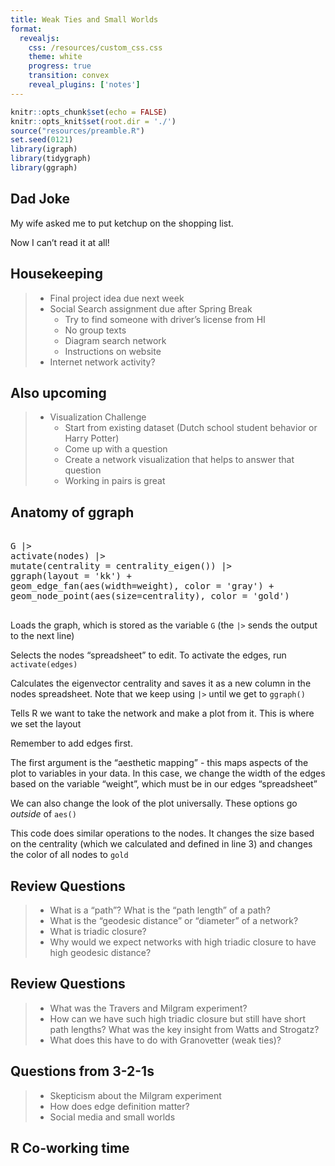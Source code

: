 ```yaml
---
title: Weak Ties and Small Worlds
format: 
  revealjs:
    css: /resources/custom_css.css
    theme: white
    progress: true
    transition: convex
    reveal_plugins: ['notes']
---
```


```r
knitr::opts_chunk$set(echo = FALSE)
knitr::opts_knit$set(root.dir = './')
source("resources/preamble.R")
set.seed(0121)
library(igraph)
library(tidygraph)
library(ggraph)
```

## Dad Joke

My wife asked me to put ketchup on the shopping list.

<span class='fragment'>
Now I can't read it at all!
</span>

## Housekeeping

> - Final project idea due next week
> - Social Search assignment due after Spring Break
>	  - Try to find someone with driver's license from HI
>	  - No group texts
>	  - Diagram search network
>	  - Instructions on website
> - Internet network activity?

## Also upcoming

> - Visualization Challenge
>	  - Start from existing dataset (Dutch school student behavior or Harry Potter)
>	  - Come up with a question
>	  - Create a network visualization that helps to answer that question
>	  - Working in pairs is great

## Anatomy of ggraph

<pre>

<span class='fragment highlight-current-red' data-fragment-index="1">G |> </span>
<span class='fragment highlight-current-red' data-fragment-index="2">activate(nodes) |> </span>
<span class='fragment highlight-current-red' data-fragment-index="3">mutate(centrality = centrality_eigen()) |> </span>
<span class='fragment highlight-current-red' data-fragment-index="4">ggraph(layout = 'kk') + </span>
<span class='fragment highlight-current-red' data-fragment-index="5">geom_edge_fan</span><span class='fragment highlight-current-red' data-fragment-index="6">(aes(width=weight)</span>, <span class='fragment highlight-current-red' data-fragment-index="7">color = 'gray'</span>) + 
<span class='fragment highlight-current-red' data-fragment-index="8">geom_node_point(aes(size=centrality), color = 'gold')</span>

</pre>

<div class="r-stack">
<p class="fragment fade-in-then-out" data-fragment-index="1"> Loads the graph, which is stored as the variable `G` (the `|>` sends the output to the next line)</p>
<p class="fragment fade-in-then-out" data-fragment-index="2"> Selects the nodes "spreadsheet" to edit. To activate the edges, run `activate(edges)`</p>
<p class="fragment fade-in-then-out" data-fragment-index="3"> Calculates the eigenvector centrality and saves it as a new column in the nodes spreadsheet. Note that we keep using `|>` until we get to `ggraph()`</p>
<p class="fragment fade-in-then-out" data-fragment-index="4"> Tells R we want to take the network and make a plot from it. This is where we set the layout</p>
<p class="fragment fade-in-then-out" data-fragment-index="5"> Remember to add edges first.</p>
<p class="fragment fade-in-then-out" data-fragment-index="6"> The first argument is the "aesthetic mapping" - this maps aspects of the plot to variables in your data. In this case, we change the width of the edges based on the variable "weight", which must be in our edges "spreadsheet"</p>
<p class="fragment fade-in-then-out" data-fragment-index="7"> We can also change the look of the plot universally. These options go _outside_ of `aes()`</p>
<p class="fragment fade-in-then-out" data-fragment-index="8"> This code does similar operations to the nodes. It changes the size based on the centrality (which we calculated and defined in line 3) and changes the color of all nodes to `gold`</p>

</div>

## Review Questions

> - What is a "path"? What is the "path length" of a path?
> - What is the "geodesic distance" or "diameter" of a network?
> - What is triadic closure?
> - Why would we expect networks with high triadic closure to have high geodesic distance?

## Review Questions

> - What was the Travers and Milgram experiment?
> - How can we have such high triadic closure but still have short path lengths? What was the key insight from Watts and Strogatz?
> - What does this have to do with Granovetter (weak ties)?

## Questions from 3-2-1s

> - Skepticism about the Milgram experiment
> - How does edge definition matter?
> - Social media and small worlds


## R Co-working time
